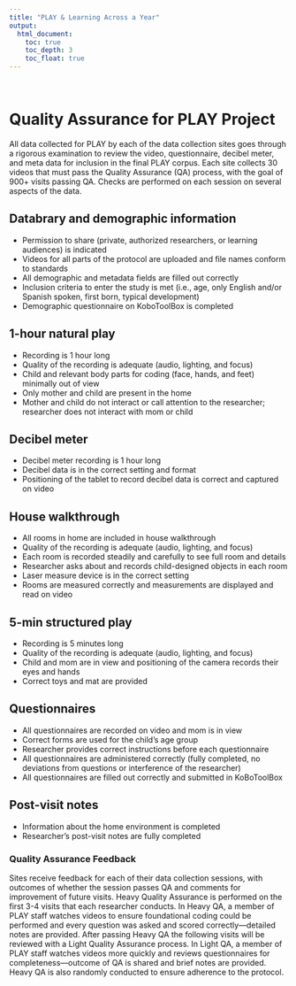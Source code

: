```yaml
---
title: "PLAY & Learning Across a Year"
output:
  html_document:
    toc: true
    toc_depth: 3
    toc_float: true
---
```


<style>
.row:after { content: ""; display: table; clear: both; }
.column-2thirds{
  float: left;
  width:80%;
  text-align: left;
}
.column-1third{
  float: right;
  width: 20%;
  text-align: left;
}
</style>

<br>

# Quality Assurance for PLAY Project

All data collected for PLAY by each of the data collection sites goes through a rigorous examination to review the video, questionnaire, decibel meter, and meta data for inclusion in the final PLAY corpus. Each site collects 30 videos that must pass the Quality Assurance (QA) process, with the goal of 900+ visits passing QA. Checks are performed on each session on several aspects of the data.   

## Databrary and demographic information

- Permission to share (private, authorized researchers, or learning audiences) is indicated
- Videos for all parts of the protocol are uploaded and file names conform to standards
- All demographic and metadata fields are filled out correctly
- Inclusion criteria to enter the study is met (i.e., age, only English and/or Spanish spoken, first born, typical development)
- Demographic questionnaire on KoboToolBox is completed

## 1-hour natural play

- Recording is 1 hour long
- Quality of the recording is adequate (audio, lighting, and focus)
- Child and relevant body parts for coding (face, hands, and feet) minimally out of view
- Only mother and child are present in the home
- Mother and child do not interact or call attention to the researcher; researcher does not interact with mom or child

## Decibel meter

- Decibel meter recording is 1 hour long
- Decibel data is in the correct setting and format
- Positioning of the tablet to record decibel data is correct and captured on video

## House walkthrough

- All rooms in home are included in house walkthrough
- Quality of the recording is adequate (audio, lighting, and focus)
- Each room is recorded steadily and carefully to see full room and details
- Researcher asks about and records child-designed objects in each room
- Laser measure device is in the correct setting
- Rooms are measured correctly and measurements are displayed and read on video

## 5-min structured play

- Recording is 5 minutes long
- Quality of the recording is adequate (audio, lighting, and focus)
- Child and mom are in view and positioning of the camera records their eyes and hands
- Correct toys and mat are provided

## Questionnaires

- All questionnaires are recorded on video and mom is in view
- Correct forms are used for the child's age group
- Researcher provides correct instructions before each questionnaire
- All questionnaires are administered correctly (fully completed, no deviations from questions or interference of the researcher)
- All questionnaires are filled out correctly and submitted in KoBoToolBox

## Post-visit notes

- Information about the home environment is completed
- Researcher's post-visit notes are fully completed

### Quality Assurance Feedback

Sites receive feedback for each of their data collection sessions, with outcomes of whether the session passes QA and comments for improvement of future visits. Heavy Quality Assurance is performed on the first 3-4 visits that each researcher conducts. In Heavy QA, a member of PLAY staff watches videos to ensure foundational coding could be performed and every question was asked and scored correctly—detailed notes are provided. After passing Heavy QA the following visits will be reviewed with a Light Quality Assurance process. In Light QA, a member of PLAY staff watches videos more quickly and reviews questionnaires for completeness—outcome of QA is shared and brief notes are provided. Heavy QA is also randomly conducted to ensure adherence to the protocol.


